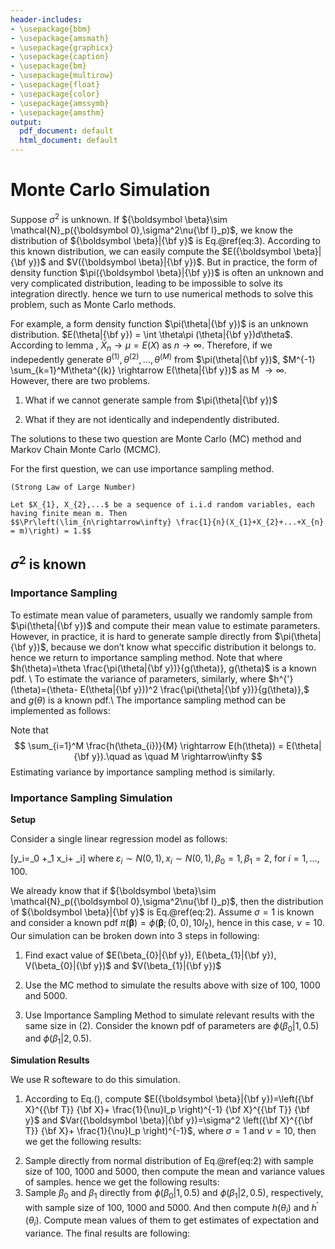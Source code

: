```yaml
---
header-includes:
- \usepackage{bbm}
- \usepackage{amsmath}
- \usepackage{graphicx}
- \usepackage{caption}
- \usepackage{bm}
- \usepackage{multirow}
- \usepackage{float}
- \usepackage{color}
- \usepackage{amssymb}
- \usepackage{amsthm}
output:
  pdf_document: default
  html_document: default
---
```

\newcommand\pr{{\rm pr}}
\newcommand\E{{\rm E}}
\newcommand\V{{\rm Var}}
\newcommand\uA{{\bf A}}
\newcommand\ua{{\bf a}}
\newcommand\uB{{\bf B}}
\newcommand\ub{{\bf b}}
\newcommand\uC{{\bf C}}
\newcommand\uc{{\bf c}}
\newcommand\uD{{\bf D}}
\newcommand\ud{{\bf d}}
\newcommand\ue{{\bf e}}
\newcommand\uE{{\bf E}}
\newcommand\uf{{\bf f}}
\newcommand\uh{{\bf h}}
\newcommand\ug{{\bf g}}
\newcommand\uI{{\bf I}}
\newcommand\uK{{\bf K}}
\newcommand\um{{\bf m}}
\newcommand\uM{{\bf M}}
\newcommand\T{{\bf T}}
\newcommand\bO{{\bf O}}
\newcommand\bP{{\bf P}}
\newcommand\uQ{{\bf Q}}
\newcommand\uU{{\bf U}}
\newcommand\uv{{\bf v}}
\newcommand\uV{{\bf V}}
\newcommand\uS{{\bf S}}
\newcommand\uu{{\bf u}}
\newcommand\uw{{\bf w}}
\newcommand\uW{{\bf W}}
\newcommand\uH{{\bf H}}
\newcommand\uX{{\bf X}}
\newcommand\ux{{\bf x}}
\newcommand\uY{{\bf Y}}
\newcommand\uy{{\bf y}}
\newcommand\uZ{{\bf Z}}
\newcommand\uz{{\bf z}}
\newcommand\0{{\boldsymbol 0}}
\newcommand\1{{\boldsymbol 1}}
\newcommand\ubeta{{\boldsymbol \beta}}
\newcommand\btau{{\boldsymbol \tau}}
\newcommand\bg{{\boldsymbol \gamma}}
\newcommand\ueta{{\boldsymbol \eta}}
\newcommand\bpi{{\boldsymbol \pi}}
\newcommand\uxi{{\boldsymbol \xi}}
\newcommand\utheta{{\boldsymbol \theta}}
\newcommand\umu{{\boldsymbol \mu}}
\newcommand\uepsilon{{\boldsymbol \epsilon}}
\newcommand\bOmega{{\boldsymbol\Omega}}
\newcommand\uSigma{{\boldsymbol \Sigma}}
\newcommand\uPsi{{\boldsymbol \Psi}}
\newcommand\bLam{{\bf \Lambda}}
\newcommand\ualpha{{\boldsymbol \alpha}}
\newcommand\usigma{{\boldsymbol \sigma}}
\newcommand\uphi{{\boldsymbol \phi}}
\newcommand\nbd{{\rm nbd}}
\newcommand\diag{{\rm diag}}

# Monte Carlo Simulation


Suppose $\sigma^2$ is unknown. If $\ubeta\sim \mathcal{N}_p(\0,\sigma^2\nu\uI_p)$, we know  the distribution of
$\ubeta|\uy$ is Eq.\@ref(eq:3). According to this known distribution, we can easily compute the $E(\ubeta|\uy)$
and $V(\ubeta|\uy)$. But in practice, the form of density function $\pi(\ubeta|\uy)$ is often an unknown and very
complicated distribution, leading to be impossible to solve its integration directly. hence we turn to use numerical
methods to solve this problem, such as Monte Carlo methods.

For example, a form density function $\pi(\theta|\uy)$ is an unknown distribution. $E(\theta|\uy) = \int \theta\pi
(\theta|\uy)d\theta$.  According to lemma \ref{lem:3}, $\bar X_{n} \rightarrow \mu = E(X)$ as $n \rightarrow \infty$.
Therefore, if we indepedently generate $\theta^{(1)}, \theta^{(2)}, \ldots,\theta^{(M)}$ from $\pi(\theta|\uy)$,
$M^{-1} \sum_{k=1}^M\theta^{(k)} \rightarrow E(\theta|\uy)$ as M $\rightarrow \infty$. However, there are two problems.

(1) What if we cannot generate sample from $\pi(\theta|\uy)$

(2) What if they are not identically and independently distributed. 

The solutions to these two question are Monte Carlo (MC) method and Markov Chain Monte Carlo
(MCMC). 

For the first question, we can use importance sampling method.
```lemma
(Strong Law of Large Number)

Let $X_{1}, X_{2},...$ be a sequence of i.i.d random variables, each having finite mean m. Then
$$\Pr\left(\lim_{n\rightarrow\infty} \frac{1}{n}(X_{1}+X_{2}+...+X_{n} = m)\right) = 1.$$
```

## $\sigma^2$ is known

### Importance Sampling

To estimate mean value of parameters, usually we randomly sample from $\pi(\theta|\uy)$ and compute
their mean value to estimate parameters. However, in practice, it is hard to generate sample
directly from $\pi(\theta|\uy)$, because we don't know what speccific distribution it belongs to.
hence we return to importance sampling method.
Note that
\begin{eqnarray*}
E(\theta|\uy) &=& \int \theta\pi(\theta|\uy)d\theta\\
&=& \int \theta \frac{\pi(\theta|\uy)}{g(\theta)}g(\theta)d\theta\\
&=& \int h(\theta)g(\theta)d\theta \\
&=& E\{h(\theta)\}
\end{eqnarray*}
where $h(\theta)=\theta \frac{\pi(\theta|\uy)}{g(\theta)}, g(\theta)$ is a known pdf. \\
To estimate the variance of parameters, similarly,
\begin{eqnarray*}
Var(\theta|\uy) &=& E[\theta - E(\theta|\uy) ]^2 = \int (\theta- E(\theta|\uy))^2\pi(\theta|\uy)
d\theta\\
&=& \int (\theta- E(\theta|\uy))^2 \frac{\pi(\theta|\uy)}{g(\theta)}g(\theta)d\theta\\
&=& \int h^{'}(\theta)g(\theta)d\theta \\
&=& E\{h^{'}(\theta)\}
\end{eqnarray*}
where $h^{'}(\theta)=(\theta- E(\theta|\uy))^2 \frac{\pi(\theta|\uy)}{g(\theta)},$ and
$g(\theta)$ is a known pdf.\\
The importance sampling method can be implemented as follows:
\begin{itemize}
	\item[1)] Generate $\theta^{(1)}, \theta^{(2)},\ldots,\theta^{(M)}$ from $g(\theta)$.
	\item[2)] Compute $h(\theta^{(1)}), h(\theta^{(2)}),\ldots,h(\theta^{(M)})$.
\end{itemize}
Note that
$$
\sum_{i=1}^M \frac{h(\theta_{i})}{M} \rightarrow E(h(\theta)) = E(\theta|\uy).\quad as
\quad M \rightarrow\infty
$$
Estimating variance by importance sampling method is similarly.

### Importance Sampling Simulation

**Setup**

Consider a single linear regression model as follows:

\[y_i=\beta_0 +\beta_1 x_i+ \varepsilon_i\]
where $\varepsilon_i \sim N(0,1), x_i\sim N(0,1), \beta_0 = 1, \beta_1 = 2,$ for $i=1,\ldots,100.$

We already know that if $\ubeta\sim \mathcal{N}_p(\0,\sigma^2\nu\uI_p)$, then the distribution of
$\ubeta|\uy$ is Eq.\@ref(eq:2).
Assume $\sigma = 1$ is known and consider a known pdf $\pi(\ubeta) =
\phi(\ubeta;(0,0), 10I_2)$, hence in this case, $\nu = 10$. Our simulation can be broken down into 3
steps in following:

(1) Find exact value of $E(\beta_{0}|\uy), E(\beta_{1}|\uy), V(\beta_{0}|\uy)$ and $V(\beta_{1}|\uy)$

(2) Use the MC method to simulate the results above with size of 100, 1000 and 5000.

(3) Use Importance Sampling Method to simulate relevant results with the same size in (2).
Consider the known pdf of parameters are $\phi(\beta_0|1, 0.5)$ and $\phi(\beta_1|2, 0.5).$

**Simulation Results**

We use R softeware to do this simulation.

(1) According to Eq.(\ref{eq:2}), compute $E(\ubeta|\uy)=\left(\uX^{\T} \uX + \frac{1}{\nu}I_p \right)^{-1} \uX^{\T} \uy$ and $Var(\ubeta|\uy)=\sigma^2 \left(\uX^{\T} \uX + \frac{1}{\nu}I_p \right)^{-1}$,
where $\sigma =1$ and $\nu = 10$, then we get the following results:

\begin{center}
\begin{tabular}{cccc}
\hline
\multicolumn{4}{c}{Exact Calculation}\\
\hline
$E(\beta_0)$ & $E(\beta_1)$ & $Var(\beta_0)$ & $Var(\beta_1)$\\
\hline
1.107660 & 1.996823 & 0.0100056979 &  0.0109967641 \\
\hline
\end{tabular}
\end{center}

(2) Sample directly from normal distribution of Eq.\@ref(eq:2) with sample size of 100, 1000 and
5000, then compute the mean and variance values of samples. hence we get the following results:
\begin{center}
\begin{tabular}{ c | c c c c }
\hline
\multicolumn{5}{c}{Monte Carlo Simulation}\\
\hline
Size & $E(\beta_0)$ & $E(\beta_1)$ & $Var(\beta_0)$ & $Var(\beta_1)$\\
\hline
100  & 1.103916 & 2.001518 & 0.009187138 & 0.01242899 \\
1000 & 1.107062 & 1.992977 & 0.010760386 & 0.01235912 \\
5000 & 1.108487 & 1.995926 & 0.009881541 & 0.01108607 \\
\hline
\end{tabular}
\end{center}

(3) Sample $\beta_0$ and $\beta_1$ directly from $\phi(\beta_0|1, 0.5)$ and $\phi(\beta_1|2, 0.5)$, respectively, with sample size of 100, 1000 and 5000. And then compute $h(\theta_i)$ and
$h^{'}(\theta_i)$. Compute mean values of them to get estimates of expectation and variance. The
final results are following:
\begin{center}
\begin{tabular}{ c | c c c c }
\hline
\multicolumn{5}{c}{Importance Sampling Method}\\
\hline
Size & $E(\beta_0)$ & $E(\beta_1)$ & $Var(\beta_0)$ & $Var(\beta_1)$\\
\hline
100  & 1.050015 & 2.062285 & 0.01749562 & 0.01269543 \\
1000 & 1.132268 & 1.952093 & 0.01059205 & 0.01274156 \\
5000 & 1.126902 & 2.047798 & 0.01067899 & 0.01367147 \\
\hline
\end{tabular}
\end{center}